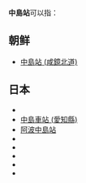 '''中島站'''可以指：
== 朝鲜 ==
*[[中島站_(咸鏡北道)|中島站 (咸鏡北道)]]

== 日本 ==
*{{lj|中島車站 (廣島縣)|中島駅 (広島県)}}
*[[中島車站_(愛知縣)|中島車站 (愛知縣)]]
*[[阿波中島站|阿波中島站]]
*{{lj|西鐵中島站|西鉄中島駅}}
*{{lj|越中中島站|越中中島駅}}
*{{lj|尾張中島站|尾張中島駅}}
*{{lj|能登中島站|能登中島駅}}
*{{lj|三河中島站|三河中島駅}}

{{disambig|Cat=三字車站名消歧義}}